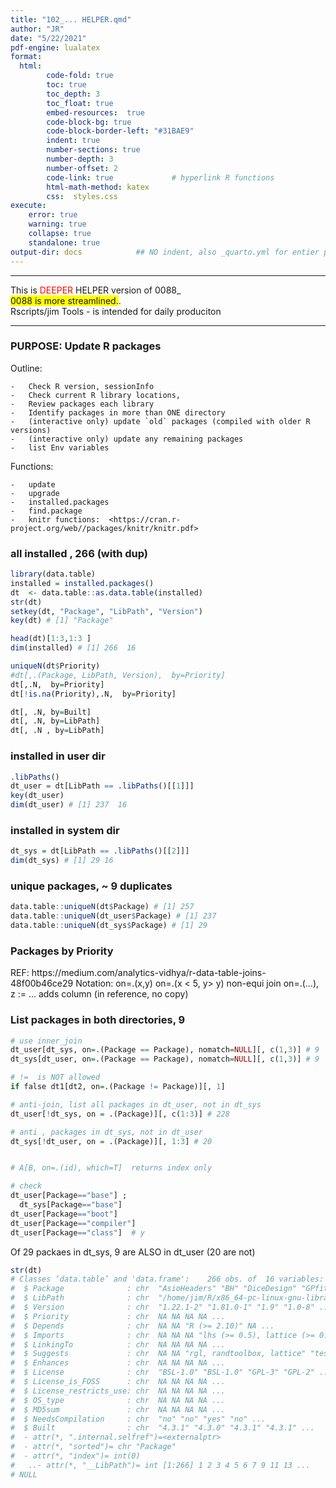 ```yaml
---
title: "102_... HELPER.qmd"  
author: "JR"  
date: "5/22/2021"  
pdf-engine: lualatex  
format:   
  html:  
        code-fold: true
        toc: true 
        toc_depth: 3
        toc_float: true
        embed-resources:  true
        code-block-bg: true
        code-block-border-left: "#31BAE9"       
        indent: true
        number-sections: true
        number-depth: 3
        number-offset: 2
        code-link: true             # hyperlink R functions
        html-math-method: katex
        css:  styles.css
execute:
    error: true 
    warning: true
    collapse: true 
    standalone: true
output-dir: docs            ## NO indent, also _quarto.yml for entier project
---
```


***
This is [DEEPER]{style="color: red;"} HELPER version of 0088_  
[0088 is more streamlined.]{style="background-color: yellow"}.  
Rscripts/jim Tools - is intended for daily produciton

***

### PURPOSE:    Update R packages

Outline:  

    -   Check R version, sessionInfo
    -   Check current R library locations, 
    -   Review packages each library
    -   Identify packages in more than ONE directory
    -   (interactive only) update `old` packages (compiled with older R versions)
    -   (interactive only) update any remaining packages
    -   list Env variables
    
Functions:  

    -   update
    -   upgrade
    -   installed.packages
    -   find.package
    -   knitr functions:  <https://cran.r-project.org/web//packages/knitr/knitr.pdf>


### all installed , 266 (with dup)
```r
library(data.table)
installed = installed.packages()
dt  <- data.table::as.data.table(installed)
str(dt)
setkey(dt, "Package", "LibPath", "Version")
key(dt) # [1] "Package"

head(dt)[1:3,1:3 ]
dim(installed) # [1] 266  16
```


```r
uniqueN(dt$Priority)
#dt[,.(Package, LibPath, Version),  by=Priority]
dt[,.N,  by=Priority]
dt[!is.na(Priority),.N,  by=Priority]

```


```r
dt[, .N, by=Built]
dt[, .N, by=LibPath]
dt[, .N , by=LibPath]
```


### installed in user dir
```r
.libPaths()
dt_user = dt[LibPath == .libPaths()[[1]]]
key(dt_user)
dim(dt_user) # [1] 237  16

```
### installed in system dir
```r
dt_sys = dt[LibPath == .libPaths()[[2]]]
dim(dt_sys) # [1] 29 16
```

### unique packages, ~ 9 duplicates
```r
data.table::uniqueN(dt$Package) # [1] 257
data.table::uniqueN(dt_user$Package) # [1] 237
data.table::uniqueN(dt_sys$Package) # [1] 29
```

### Packages by Priority


REF: https://medium.com/analytics-vidhya/r-data-table-joins-48f00b46ce29
Notation:
  on=.(x,y)
  on=.(x < 5, y> y)  non-equi join
  on=.(...), z := ...   adds column (in reference, no copy)

### List packages in both directories, 9
```r
# use inner_join
dt_user[dt_sys, on=.(Package == Package), nomatch=NULL][, c(1,3)] # 9
dt_sys[dt_user, on=.(Package == Package), nomatch=NULL][, c(1,3)] # 9

# !=  is NOT allowed
if false dt1[dt2, on=.(Package != Package)][, 1]

# anti-join, list all packages in dt_user, not in dt_sys
dt_user[!dt_sys, on = .(Package)][, c(1:3)] # 228

# anti , packages in dt_sys, not in dt_user
dt_sys[!dt_user, on = .(Package)][, 1:3] # 20


# A[B, on=.(id), which=T]  returns index only

# check
dt_user[Package=="base"] ; 
  dt_sys[Package=="base"]
dt_user[Package=="boot"]
dt_user[Package=="compiler"]
dt_user[Package=="class"]  # y
```

Of 29 packaes in dt_sys, 9 are ALSO in dt_user (20 are not)

```r
str(dt)
# Classes ‘data.table’ and 'data.frame':	266 obs. of  16 variables:
#  $ Package              : chr  "AsioHeaders" "BH" "DiceDesign" "GPfit" ...
#  $ LibPath              : chr  "/home/jim/R/x86_64-pc-linux-gnu-library/4.3" "/home/jim/R/x86_64-pc-linux-gnu-library/4.3" "/home/jim/R/x86_64-pc-linux-gnu-library/4.3" "/home/jim/R/x86_64-pc-linux-gnu-library/4.3" ...
#  $ Version              : chr  "1.22.1-2" "1.81.0-1" "1.9" "1.0-8" ...
#  $ Priority             : chr  NA NA NA NA ...
#  $ Depends              : chr  NA NA "R (>= 2.10)" NA ...
#  $ Imports              : chr  NA NA NA "lhs (>= 0.5), lattice (>= 0.18-8)" ...
#  $ LinkingTo            : chr  NA NA NA NA ...
#  $ Suggests             : chr  NA NA "rgl, randtoolbox, lattice" "testthat" ...
#  $ Enhances             : chr  NA NA NA NA ...
#  $ License              : chr  "BSL-1.0" "BSL-1.0" "GPL-3" "GPL-2" ...
#  $ License_is_FOSS      : chr  NA NA NA NA ...
#  $ License_restricts_use: chr  NA NA NA NA ...
#  $ OS_type              : chr  NA NA NA NA ...
#  $ MD5sum               : chr  NA NA NA NA ...
#  $ NeedsCompilation     : chr  "no" "no" "yes" "no" ...
#  $ Built                : chr  "4.3.1" "4.3.0" "4.3.1" "4.3.1" ...
#  - attr(*, ".internal.selfref")=<externalptr> 
#  - attr(*, "sorted")= chr "Package"
#  - attr(*, "index")= int(0) 
#   ..- attr(*, "__LibPath")= int [1:266] 1 2 3 4 5 6 7 9 11 13 ...
# NULL
```



